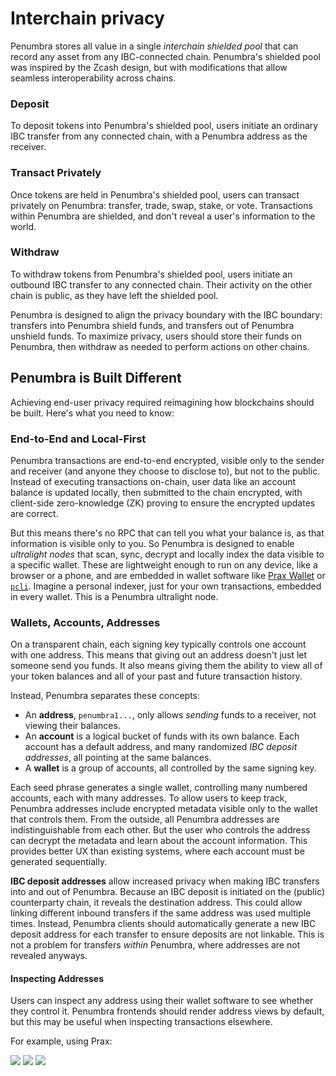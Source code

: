 
# Interchain privacy

Penumbra stores all value in a single _interchain shielded pool_ that can record
any asset from any IBC-connected chain. Penumbra's shielded pool was inspired by
the Zcash design, but with modifications that allow seamless interoperability
across chains.

<Steps>

### Deposit

To deposit tokens into Penumbra's shielded pool, users initiate an ordinary IBC
transfer from any connected chain, with a Penumbra address as the receiver.

### Transact Privately

Once tokens are held in Penumbra's shielded pool, users can transact privately
on Penumbra: transfer, trade, swap, stake, or vote.  Transactions within Penumbra
are shielded, and don't reveal a user's information to the world.

### Withdraw

To withdraw tokens from Penumbra's shielded pool, users initiate an outbound IBC
transfer to any connected chain.  Their activity on the other chain is public,
as they have left the shielded pool.

</Steps>

Penumbra is designed to align the privacy boundary with the IBC boundary:
transfers into Penumbra shield funds, and transfers out of Penumbra unshield
funds.  To maximize privacy, users should store their funds on Penumbra, then
withdraw as needed to perform actions on other chains.

## Penumbra is Built Different

Achieving end-user privacy required reimagining how blockchains should be built.
Here's what you need to know:

### End-to-End and Local-First

Penumbra transactions are end-to-end encrypted, visible only to the sender and
receiver (and anyone they choose to disclose to), but not to the public.  Instead of executing transactions on-chain, user data like an account balance is
updated locally, then submitted to the chain encrypted, with client-side zero-knowledge (ZK)
proving to ensure the encrypted updates are correct.

But this means there's no RPC that can tell you what your balance is, as that
information is visible only to you.  So Penumbra is designed to enable
_ultralight nodes_ that scan, sync, decrypt and locally index the data visible
to a specific wallet.  These are lightweight enough to run on any device, like a
browser or a phone, and are embedded in wallet software like [Prax
Wallet](./web/prax.mdx) or [`pcli`](./pcli.md).  Imagine a personal indexer,
just for your own transactions, embedded in every wallet. This is a Penumbra
ultralight node.

### Wallets, Accounts, Addresses

On a transparent chain, each signing key typically controls one account with one address.
This means that giving out an address doesn't just let someone send you funds.
It also means giving them the ability to view all of your token balances and all
of your past and future transaction history.

Instead, Penumbra separates these concepts:

* An **address**, `penumbra1...`, only allows _sending_ funds to a receiver, not viewing their balances.
* An **account** is a logical bucket of funds with its own balance. Each account has a default address, and many randomized _IBC deposit addresses_, all pointing at the same balances.
* A **wallet** is a group of accounts, all controlled by the same signing key.

Each seed phrase generates a single wallet, controlling many numbered accounts,
each with many addresses.  To allow users to keep track, Penumbra addresses
include encrypted metadata visible only to the wallet that controls them.  From
the outside, all Penumbra addresses are indistinguishable from each other. But
the user who controls the address can decrypt the metadata and learn about the
account information.  This provides better UX than existing systems, where each
account must be generated sequentially.

**IBC deposit addresses** allow increased privacy when making IBC transfers into
and out of Penumbra.  Because an IBC deposit is initiated on the (public)
counterparty chain, it reveals the destination address.  This could allow
linking different inbound transfers if the same address was used multiple times.
Instead, Penumbra clients should automatically generate a new IBC deposit
address for each transfer to ensure deposits are not linkable.  This is not a
problem for transfers _within_ Penumbra, where addresses are not revealed
anyways.

#### Inspecting Addresses

Users can inspect any address using their wallet software to see whether they
control it.  Penumbra frontends should render address views by default, but this
may be useful when inspecting transactions elsewhere.

For example, using Prax:

<div style={{ display: 'flex', marginTop: '1em' }}>
  <img src="./images/inspect-1.png" style={{ width: '33.33%' }} />
  <img src="./images/inspect-3.png" style={{ width: '33.33%' }} />
  <img src="./images/inspect-2.png" style={{ width: '33.33%' }} />
</div>